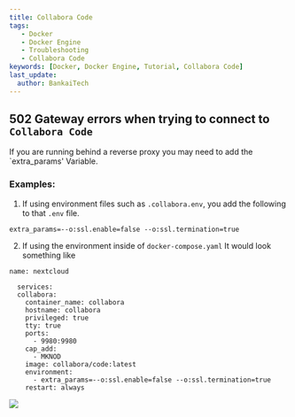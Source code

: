 ```yaml
---
title: Collabora Code
tags:
   - Docker
   - Docker Engine
   - Troubleshooting
   - Collabora Code
keywords: [Docker, Docker Engine, Tutorial, Collabora Code]
last_update:
  author: BankaiTech
---
```


## 502 Gateway errors when trying to connect to `Collabora Code`
If you are running behind a reverse proxy you may need to add the `extra_params' Variable.

### Examples:
1. If using environment files such as `.collabora.env`, you add the following to that `.env` file.
```
extra_params=--o:ssl.enable=false --o:ssl.termination=true
```

2. If using the environment inside of `docker-compose.yaml`
It would look something like
```
name: nextcloud

  services:
  collabora:
    container_name: collabora
    hostname: collabora
    privileged: true
    tty: true
    ports:
      - 9980:9980
    cap_add:
      - MKNOD
    image: collabora/code:latest
    environment:
      - extra_params=--o:ssl.enable=false --o:ssl.termination=true
    restart: always
```

<a href="https://www.buymeacoffee.com/BankaiTech"><img src="https://img.buymeacoffee.com/button-api/?text=Buy me a beer&emoji=🍺&slug=BankaiTech&button_colour=FFDD00&font_colour=000000&font_family=Cookie&outline_colour=000000&coffee_colour=ffffff" /></a>
